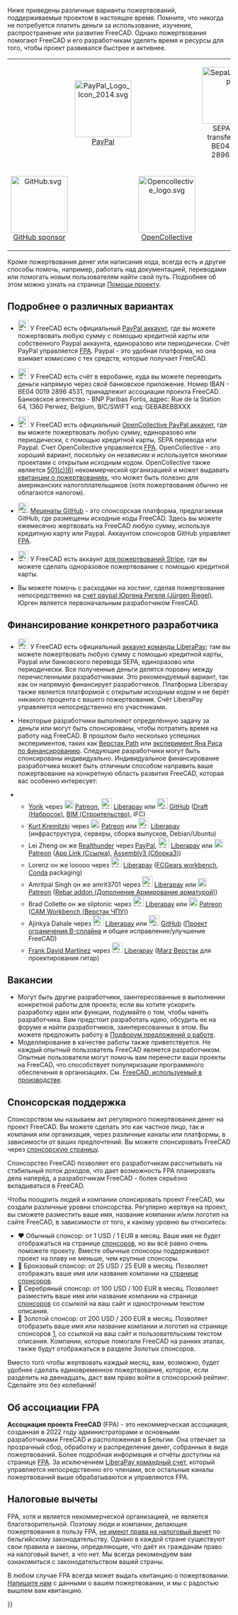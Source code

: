 <languages/>
Ниже приведены различные варианты пожертвований, поддерживаемые проектом в настоящее время. Помните, что никогда не потребуется платить деньги за использование, изучение, распространение или развитие FreeCAD. Однако пожертвования помогают FreeCAD и его разработчикам уделять время и ресурсы для того, чтобы проект развивался быстрее и активнее.
{| align="center" cellpadding="20" style="font-size:120%"
|
| align=center | [[Image:PayPal Logo Icon 2014.svg|128px]]
[https://www.paypal.com/donate/?hosted_button_id=M3Z8BGW6DB69Q PayPal]
|
| align=center | [[Image:SepaLogoEN.jpg|128px]]
SEPA bank transfer: IBAN BE04 0019 2896 4531
|-
| align=center | [[Image:GitHub.svg|128px]]
[https://github.com/sponsors/FreeCAD GitHub sponsor]
|
| align=center | [[Image:Opencollective_logo.svg|128px]]
[https://opencollective.com/freecad OpenCollective]
|
| align=center | [[Image:Stripe-logo.png|128px]]
[https://donate.stripe.com/14k3ei9TYgwFclq145 Stripe]
|}

Кроме пожертвования денег или написания кода, всегда есть и другие способы помочь, например, работать над документацией, переводами или помогать новым пользователям найти свой путь. Подробнее об этом можно узнать на странице [[Help FreeCAD/ru|Помощи проекту]].

<span id="More_details_about_the_different_options"></span>
== Подробнее о различных вариантах ==

* [[File:PayPal Logo Icon 2014.svg|24px]] У FreeCAD есть официальный [https://www.paypal.com/donate/?hosted_button_id=M3Z8BGW6DB69Q PayPal аккаунт], где вы можете пожертвовать любую сумму с помощью кредитной карты или собственного Paypal аккаунта, единоразово или периодически. Счёт PayPal управляется [https://github.com/FreeCAD/FPA FPA]. Paypal - это удобная платформа, но она взимает комиссию с тех средств, которые получает FreeCAD.

* [[File:SepaLogoEN.jpg|24px]] У FreeCAD есть счёт в евробанке, куда вы можете переводить деньги напрямую через своё банковское приложение. Номер IBAN - BE04 0019 2896 4531, принадлежит ассоциации проекта FreeCAD. Банковское агентство - BNP Paribas Fortis, адрес: Rue de la Station 64, 1360 Perwez, Belgium, BIC/SWIFT код: GEBABEBBXXX

* [[File:Opencollective_logo.svg|24px]] У FreeCAD есть официальный [https://opencollective.com/freecad OpenCollective PayPal аккаунт], где вы можете пожертвовать любую сумму, единоразово или периодически, с помощью кредитной карты, SEPA перевода или Paypal. Счет OpenCollective управляется [https://github.com/FreeCAD/FPA FPA]. OpenCollective - это хороший вариант, поскольку он независим и используется многими проектами с открытым исходным кодом. OpenCollective также является [https://en.wikipedia.org/wiki/501(c)_organization 501(c)(6)] некоммерческой организацией и может выдавать [https://docs.opencollective.com/help/financial-contributors/receipts квитанции о пожертвованиях], что может быть полезно для американских налогоплательщиков (хотя пожертвования обычно не облагаются налогом).

* [[File: GitHub.svg|24px]] [https://github.com/sponsors/FreeCAD Меценаты GitHub] - это спонсорская платформа, предлагаемая GitHub, где размещены исходные коды FreeCAD. Здесь вы можете ежемесячно жертвовать на FreeCAD любую сумму, используя кредитную карту или Paypal. Аккаунтом спонсоров GitHub управляет [https://github.com/FreeCAD/FPA FPA]. 

* [[File:Stripe-logo.png|24px]] У FreeCAD есть аккаунт [https://donate.stripe.com/14k3ei9TYgwFclq145 для пожертвований Stripe], где вы можете сделать одноразовое пожертвование с помощью кредитной карты.

* Вы можете помочь с расходами на хостинг, сделав пожертвование непосредственно на [https://www.paypal.com/cgi-bin/webscr?item_name=Donation+to+FreeCAD&cmd=_donations&business=Mail%40juergen-riegel.net счет paypal Юргена Ригеля (Jürgen Riegel)]. Юрген является первоначальным разработчиком FreeCAD.

<span id="Funding_a_specific_developer"></span>
== Финансирование конкретного разработчика ==

<div class="mw-translate-fuzzy">
* [[File:Liberapay_logo.svg|24px]] У FreeCAD есть официальный [https://liberapay.com/FreeCAD аккаунт команды LiberaPay]; там вы можете пожертвовать любую сумму с помощью кредитной карты, Paypal или банковского перевода SEPA, единоразово или периодически. Все полученные деньги делятся поровну между перечисленными разработчиками. Это рекомендуемый вариант, так как он напрямую финансирует разработчиков. Платформа Liberapay также является платформой с открытым исходным кодом и не берёт никакого процента с вашего пожертвования. Счёт LiberaPay управляется непосредственно его участниками.
</div>

* Некоторые разработчики выполняют определённую задачу за деньги или могут быть спонсированы, чтобы потратить время на работу над FreeCAD. В прошлом было несколько успешных экспериментов, таких как [[Path_Workbench/ru|Верстак Path]] или [https://opendeveloperfunding.wordpress.com/ эксперимент Яна Риса по финансированию]. Следующие разработчики могут быть спонсированы индивидуально. Индивидуальное финансирование разработчика может быть отличным способом направить ваше пожертвование на конкретную область развития FreeCAD, которая вас особенно интересует:

** [[User:Yorik|Yorik]] через [[File:patreonporange.png|20px|yorikvanhavre|link=https://www.patreon.com/yorikvanhavre]] [https://www.patreon.com/yorikvanhavre Patreon], [[File:Liberapay_logo.svg|24px]] [https://liberapay.com/yorik Liberapay] или [[File: GitHub.svg|24px]] [https://github.com/sponsors/yorikvanhavre GitHub] ([[Draft_Workbench/ru|Draft (Набросок)]], [[BIM_Workbench/ru|BIM (Строительство)]], IFC)
** [[User:Kkremitzki|Kurt Kremitzki]] через [[File:patreonporange.png|20px|kkremitzki|link=https://www.patreon.com/kkremitzki]] [https://www.patreon.com/kkremitzki Patreon] или [[File:Liberapay_logo.svg|24px]] [https://liberapay.com/kkremitzki Liberapay] (инфраструктура, серверы, сборка выпусков, Debian/Ubuntu)
** Lei Zheng он же [https://github.com/realthunder Realthunder] через [https://www.paypal.com/cgi-bin/webscr?cmd=_s-xclick&hosted_button_id=2SM8GY3U2UUJN PayPal], [[File:Liberapay_logo.svg|24px]] [https://liberapay.com/realthunder/ Liberapay] или [[File:patreonporange.png|20px|Patreon]] [https://www.patreon.com/90thundereal Patreon] ([[App_Link/ru|App Link (Ссылка)]], [[Assembly3_Workbench/ru|Assembly3 (Сборка3)]])
** Lorenz он же looooo через [[File:Liberapay_logo.svg|24px]] [https://liberapay.com/looooo/donate Liberapay] ([https://github.com/looooo/freecad.gears FCGears workbench], [[Conda|Conda]] packaging)
** Amritpal Singh он же amrit3701 через [[File:Liberapay_logo.svg|24px]] [https://liberapay.com/amrit3701 Liberapay] или [[File:patreonporange.png|20px|Patreon]] [https://www.patreon.com/amrit3701 Patreon] ([https://github.com/amrit3701/FreeCAD-Reinforcement Rebar addon (Дополнение Армирование арматурой)])
** Brad Collette он же sliptonic через [[File:Liberapay_logo.svg|24px]] [https://liberapay.com/sliptonic/donate Liberapay] или [[File:patreonporange.png|20px|Patreon]] [https://www.patreon.com/sliptonic Patreon] ([[CAM_Workbench/ru|CAM Workbench (Верстак ЧПУ)]])
** Ajinkya Dahale через [[File:Liberapay_logo.svg|24px]] [https://liberapay.com/ajinkyadahale/ Liberapay] или [[File: GitHub.svg|24px]] [https://github.com/sponsors/AjinkyaDahale/ GitHub] ([https://forum.freecadweb.org/viewtopic.php?f=9&t=71130 Проект ограничения B-сплайна] и общее исправление/улучшение  FreeCAD)
** [[User:Mnesarco|Frank David Martínez]] через [[File:Liberapay_logo.svg|24px]] [https://liberapay.com/mnesarco/ Liberapay] ([https://github.com/mnesarco/MarzWorkbench Marz Верстак] для проектирования гитар)

<span id="Jobs"></span>
== Вакансии ==

* Могут быть другие разработчики, заинтересованные в выполнении конкретной работы для проекта; если вы хотите ускорить разработку идеи или функции, подумайте о том, чтобы нанять разработчика. Вам предстоит разработать идею, обсудить ее на форуме и найти разработчиков, заинтересованных в этом. Вы можете предложить работу в [https://forum.freecadweb.org/viewforum.php?f=31 Подфорум предложений о работе].
* Моделлирование в качестве работы также приветствуется. Не каждый опытный пользователь FreeCAD является разработчиком. Опытные пользователи могут помочь вам перенести ваши проекты на FreeCAD, что способствует популяризации программного обеспечения в организациях. См. [[FreeCAD_used_in_production/ru|FreeCAD, используемый в производстве]].

<span id="Sponsoring"></span>
== Спонсорская поддержка ==

Спонсорством мы называем акт регулярного пожертвования денег на проект FreeCAD. Вы можете сделать это как частное лицо, так и компания или организация, через различные каналы или платформы, в зависимости от ваших предпочтений. Вы можете спонсировать FreeCAD через [https://www.freecad.org/sponsor.php спонсорскую страницу].

Спонсорство FreeCAD позволяет его разработчикам рассчитывать на стабильный поток доходов, что дает возможность FPA планировать дела наперёд, а разработчикам FreeCAD - более серьёзно вкладываться в FreeCAD.

Чтобы поощрить людей и компании спонсировать проект FreeCAD, мы создали различные уровни спонсорства. Регулярно жертвуя на проект, вы сможете разместить ваше имя, название компании и/или логотип на сайте FreeCAD, в зависимости от того, к какому уровню вы относитесь:

* ♥ Обычный спонсор: от 1 USD / 1 EUR в месяц. Ваше имя не будет отображаться на странице [https://www.freecad.org/sponsor.php спонсоров], но вы всё равно очень поможете проекту. Вместе обычные спонсоры поддерживают проект на плаву не меньше, чем крупные спонсоры.
* 🥉 Бронзовый спонсор: от 25 USD / 25 EUR в месяц. Позволяет отображать ваше имя или название компании на [https://www.freecad.org/sponsor.php странице спонсоров].
* 🥈 Серебряный спонсор: от 100 USD / 100 EUR в месяц. Позволяет разместить ваше имя или название компании на странице [https://www.freecad.org/sponsor.php спонсоров] со ссылкой на ваш сайт и однострочным текстом описания.
* 🥇 Золотой спонсор: от 200 USD / 200 EUR в месяц. Позволяет отобразить ваше имя или название компании и логотип на странице спонсоров [https://www.freecad.org/sponsor.php], со ссылкой на ваш сайт и пользовательским текстом описания. Компании, которые помогали FreeCAD на ранних этапах, также будут отображаться в разделе Золотых спонсоров.

Вместо того чтобы жертвовать каждый месяц, вам, возможно, будет удобнее сделать единовременное пожертвование, которое, если разделить на двенадцать, даст вам право войти в спонсорский рейтинг. Сделайте это без колебаний!

<span id="The_FPA"></span>
== Об ассоциации FPA ==

'''Ассоциация проекта FreeCAD''' (FPA) - это некоммерческая ассоциация, созданная в 2022 году администраторами и основными разработчиками FreeCAD и расположенная в Бельгии. Она отвечает за прозрачный сбор, обработку и распределение денег, собранных в виде пожертвований. Более подробная информация и отчёты доступны на странице [https://github.com/FreeCAD/FPA FPA]. За исключением [https://liberapay.com/FreeCAD LiberaPay командный счет], который управляется непосредственно его членами, все остальные каналы пожертвований выше обрабатываются и управляются FPA.

<span id="Tax_deductions"></span>
== Налоговые вычеты ==

FPA, хотя и является некоммерческой организацией, не является благотворительной. Поэтому люди и компании, делающие пожертвования в пользу FPA, [https://finances.belgium.be/fr/particuliers/avantages_fiscaux/dons не имеют права на налоговый вычет] по бельгийскому законодательству. Однако в каждой стране существуют свои правила и законы, определяющие, что даёт их гражданам право на налоговый вычет, а что нет. Мы всегда рекомендуем вам ознакомиться с законодательством вашей страны.

В любом случае FPA всегда может выдать квитанцию о пожертвовании. [mailto:fpa@freecad.org Напишите нам] с данными о вашем пожертвовании, и мы с радостью вышлем вам квитанцию.

{{Userdocnavi{{#translation:}}}}